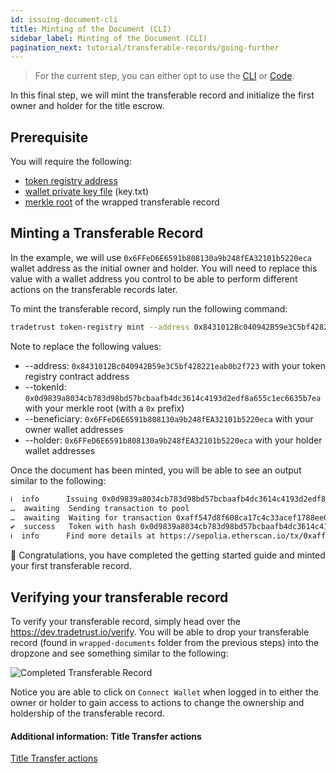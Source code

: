 ```yaml
---
id: issuing-document-cli
title: Minting of the Document (CLI)
sidebar_label: Minting of the Document (CLI)
pagination_next: tutorial/transferable-records/going-further
---
```



<Flow />

> For the current step, you can either opt to use the [CLI](/docs/4.x/tutorial/transferable-records/issuing-document/issuing-document-cli) or [Code](/docs/4.x/tutorial/transferable-records/issuing-document/issuing-document-code).

In this final step, we will mint the transferable record and initialize the first owner and holder for the title escrow.

## Prerequisite

You will require the following:

- [token registry address](/docs/4.x/tutorial/transferable-records/token-registry/token-registry-cli)
- [wallet private key file](/docs/4.x/tutorial/transferable-records/token-registry/token-registry-cli#creating-the-key-file) (key.txt)
- [merkle root](/docs/4.x/tutorial/transferable-records/wrapping-document/wrapping-document-cli) of the wrapped transferable record

## Minting a Transferable Record

In the example, we will use `0x6FFeD6E6591b808130a9b248fEA32101b5220eca` wallet address as the initial owner and holder. You will need to replace this value with a wallet address you control to be able to perform different actions on the transferable records later.

To mint the transferable record, simply run the following command:

```sh
tradetrust token-registry mint --address 0x8431012Bc040942B59e3C5bf428221eab0b2f723 --tokenId 0x0d9839a8034cb783d98bd57bcbaafb4dc3614c4193d2edf8a655c1ec6635b7ea --beneficiary 0x6FFeD6E6591b808130a9b248fEA32101b5220eca --holder 0x6FFeD6E6591b808130a9b248fEA32101b5220eca --network sepolia -f key.txt
```

Note to replace the following values:

- --address: `0x8431012Bc040942B59e3C5bf428221eab0b2f723` with your token registry contract address
- --tokenId: `0x0d9839a8034cb783d98bd57bcbaafb4dc3614c4193d2edf8a655c1ec6635b7ea` with your merkle root (with a `0x` prefix)
- --beneficiary: `0x6FFeD6E6591b808130a9b248fEA32101b5220eca` with your owner wallet addresses
- --holder: `0x6FFeD6E6591b808130a9b248fEA32101b5220eca` with your holder wallet addresses

Once the document has been minted, you will be able to see an output similar to the following:

```txt
ℹ  info      Issuing 0x0d9839a8034cb783d98bd57bcbaafb4dc3614c4193d2edf8a655c1ec6635b7ea to the initial recipient 0x6FFeD6E6591b808130a9b248fEA32101b5220eca and initial holder 0x6FFeD6E6591b808130a9b248fEA32101b5220eca in the registry 0x1E63411DC2fCd6Fab5EE938622f5f6A390F48272
…  awaiting  Sending transaction to pool
…  awaiting  Waiting for transaction 0xaff547d8f608ca17c4c33acef1788ee0b0cc177abb1efcb868250dbecdde46cf to be mined
✔  success   Token with hash 0x0d9839a8034cb783d98bd57bcbaafb4dc3614c4193d2edf8a655c1ec6635b7ea has been issued on 0x1E63411DC2fCd6Fab5EE938622f5f6A390F48272 with the initial recipient being 0x6FFeD6E6591b808130a9b248fEA32101b5220eca and initial holder 0x6FFeD6E6591b808130a9b248fEA32101b5220eca
ℹ  info      Find more details at https://sepolia.etherscan.io/tx/0xaff547d8f608ca17c4c33acef1788ee0b0cc177abb1efcb868250dbecdde46cf
```

🎉 Congratulations, you have completed the getting started guide and minted your first transferable record.

## Verifying your transferable record

To verify your transferable record, simply head over the https://dev.tradetrust.io/verify. You will be able to drop your transferable record (found in `wrapped-documents` folder from the previous steps) into the dropzone and see something similar to the following:

![Completed Transferable Record](/docs/tutorial/transferable-records/issuing-transferable-record/completed.png)

Notice you are able to click on `Connect Wallet` when logged in to either the owner or holder to gain access to actions to change the ownership and holdership of the transferable record.

#### Additional information: Title Transfer actions

[Title Transfer actions](/docs/4.x/topics/introduction/transferable-records/title-transfer)
